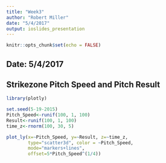 ```yaml
---
title: "Week3"
author: "Robert Miller"
date: "5/4/2017"
output: ioslides_presentation
---
```


```r
knitr::opts_chunk$set(echo = FALSE)
```

## Date: 5/4/2017

## Strikezone Pitch Speed and Pitch Result

```r
library(plotly)
```

```r
set.seed(5-19-2015)
Pitch_Speed<-runif(100, 1, 100)
Result<-runif(100, 1, 100)
time_z<-rnorm(100, 30, 5)

plot_ly(x=~Pitch_Speed, y=~Result, z=~time_z,
        type="scatter3d", color = ~Pitch_Speed, 
        mode="markers+lines",
        offset=5*Pitch_Speed^(1/4))

```



